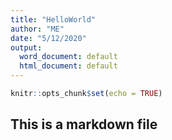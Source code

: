 ```yaml
---
title: "HelloWorld"
author: "ME"
date: "5/12/2020"
output:
  word_document: default
  html_document: default
---
```


```r
knitr::opts_chunk$set(echo = TRUE)
```
## This is a markdown file


